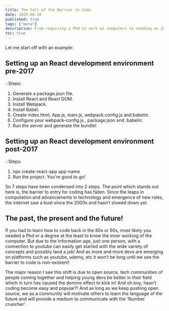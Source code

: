 ```yaml
---
title: The Fall of the Barrier to Code
date: 2020-06-10
published: true
tags: ["meta"]
description: From requiring a Phd to work on computers to needing an Internet connection.
toc: true
---
```



Let me start off with an example:

## Setting up an React development environment pre-2017

<Callout>

💡Steps:

1. Generate a package.json file.
2. Install React and React DOM.
3. Install Webpack.
4. Install Babel.
5. Create index.html, App.js, main.js, webpack.config.js and.babelrc.
6. Configure your webpack-config.js , package.json and .babelrc
7. Run the server and generate the bundle!

</Callout>

## Setting up an React development environment post-2017

<Callout>

💡Steps:

1. npx create-react-app app-name
2. Run the project. You're good to go!

</Callout>

So 7 steps have been condensed into 2 steps. The point which stands out here is, the barrier to entry for coding has fallen. Since the leaps in computation and advancements in technology and emergence of new roles, the internet saw a bust since the 2000s and hasn’t slowed down yet.

## The past, the present and the future!

If you had to learn how to code back in the 80s or 90s, most likely you needed a Phd or a degree at the least to know the inner working of the computer. But due to the Information age, just one person, with a connection to youtube can easily get started with the wide variety of concepts and possibly land a job! And as more and more devs are emerging on platforms such as youtube, udemy, etc it won’t be long until we see the barrier to code is non-existent!

The major reason I see this shift is due to open source, tech communities of people coming together and helping young devs be better in their field which in turn has caused the domino effect to kick in! And oh boy, hasn’t coding become easy and popular?!
And as long as we keep pushing open source, we as a community will motivate others to learn the language of the future and will provide a medium to communicate with the 'Number cruncher'.
